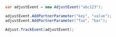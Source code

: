 ```c#
var adjustEvent = new AdjustEvent("abc123");

adjustEvent.AddPartnerParameter("key", "value");
adjustEvent.AddPartnerParameter("foo", "bar");

Adjust.TrackEvent(adjustEvent);
```
